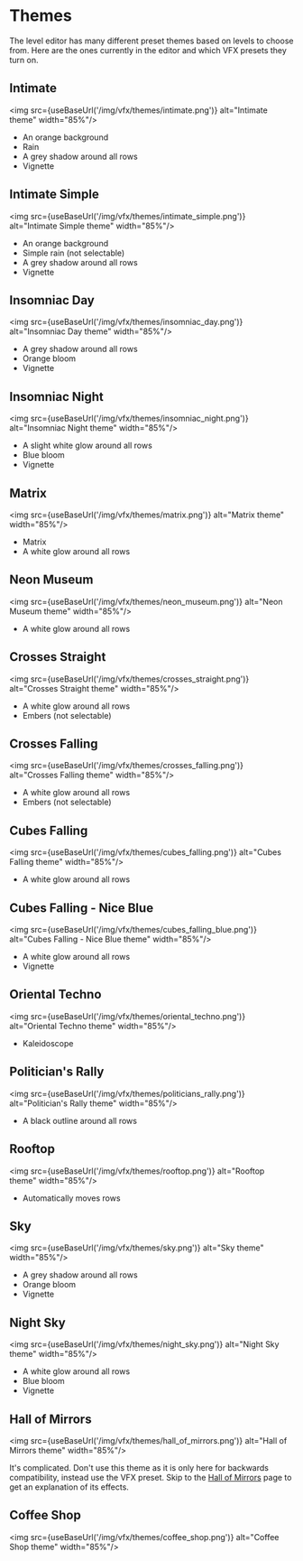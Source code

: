 
# Themes

The level editor has many different preset themes based on levels to choose from. Here are the ones currently in the editor and which VFX presets they turn on.

## Intimate

<img src={useBaseUrl('/img/vfx/themes/intimate.png')} alt="Intimate theme" width="85%"/>

- An orange background
- Rain
- A grey shadow around all rows
- Vignette

## Intimate Simple

<img src={useBaseUrl('/img/vfx/themes/intimate_simple.png')} alt="Intimate Simple theme" width="85%"/>

- An orange background
- Simple rain (not selectable)
- A grey shadow around all rows
- Vignette

## Insomniac Day

<img src={useBaseUrl('/img/vfx/themes/insomniac_day.png')} alt="Insomniac Day theme" width="85%"/>

- A grey shadow around all rows
- Orange bloom
- Vignette

## Insomniac Night

<img src={useBaseUrl('/img/vfx/themes/insomniac_night.png')} alt="Insomniac Night theme" width="85%"/>

- A slight white glow around all rows
- Blue bloom
- Vignette

## Matrix

<img src={useBaseUrl('/img/vfx/themes/matrix.png')} alt="Matrix theme" width="85%"/>

- Matrix
- A white glow around all rows

## Neon Museum

<img src={useBaseUrl('/img/vfx/themes/neon_museum.png')} alt="Neon Museum theme" width="85%"/>

- A white glow around all rows

## Crosses Straight

<img src={useBaseUrl('/img/vfx/themes/crosses_straight.png')} alt="Crosses Straight theme" width="85%"/>

- A white glow around all rows
- Embers (not selectable)

## Crosses Falling

<img src={useBaseUrl('/img/vfx/themes/crosses_falling.png')} alt="Crosses Falling theme" width="85%"/>

- A white glow around all rows
- Embers (not selectable)

## Cubes Falling

<img src={useBaseUrl('/img/vfx/themes/cubes_falling.png')} alt="Cubes Falling theme" width="85%"/>

- A white glow around all rows

## Cubes Falling - Nice Blue

<img src={useBaseUrl('/img/vfx/themes/cubes_falling_blue.png')} alt="Cubes Falling - Nice Blue theme" width="85%"/>

- A white glow around all rows
- Vignette

## Oriental Techno

<img src={useBaseUrl('/img/vfx/themes/oriental_techno.png')} alt="Oriental Techno theme" width="85%"/>

- Kaleidoscope

## Politician's Rally

<img src={useBaseUrl('/img/vfx/themes/politicians_rally.png')} alt="Politician's Rally theme" width="85%"/>

- A black outline around all rows

## Rooftop

<img src={useBaseUrl('/img/vfx/themes/rooftop.png')} alt="Rooftop theme" width="85%"/>

- Automatically moves rows

## Sky

<img src={useBaseUrl('/img/vfx/themes/sky.png')} alt="Sky theme" width="85%"/>

- A grey shadow around all rows
- Orange bloom
- Vignette

## Night Sky

<img src={useBaseUrl('/img/vfx/themes/night_sky.png')} alt="Night Sky theme" width="85%"/>

- A white glow around all rows
- Blue bloom
- Vignette

## Hall of Mirrors

<img src={useBaseUrl('/img/vfx/themes/hall_of_mirrors.png')} alt="Hall of Mirrors theme" width="85%"/>

It's complicated. Don't use this theme as it is only here for backwards compatibility, instead use the VFX preset.
Skip to the [Hall of Mirrors](./06-hall-of-mirrors.mdx) page to get an explanation of its effects.

## Coffee Shop

<img src={useBaseUrl('/img/vfx/themes/coffee_shop.png')} alt="Coffee Shop theme" width="85%"/>
